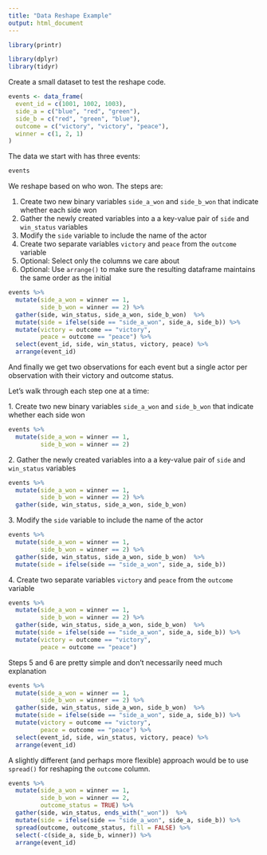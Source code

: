 ```yaml
---
title: "Data Reshape Example"
output: html_document
---
```


```r
library(printr)
```

```r
library(dplyr)
library(tidyr)
```

Create a small dataset to test the reshape code.

```r
events <- data_frame(
  event_id = c(1001, 1002, 1003),
  side_a = c("blue", "red", "green"),
  side_b = c("red", "green", "blue"),
  outcome = c("victory", "victory", "peace"),
  winner = c(1, 2, 1)
)
```

The data we start with has three events:

```r
events
```

We reshape based on who won. The steps are:

1. Create two new binary variables `side_a_won` and `side_b_won` that indicate whether each side won
1. Gather the newly created variables into a a key-value pair of `side` and `win_status` variables
1. Modify the `side` variable to include the name of the actor
1. Create two separate variables `victory` and `peace` from the `outcome` variable
1. Optional: Select only the columns we care about
1. Optional: Use `arrange()` to make sure the resulting dataframe maintains the same order as the initial

```r
events %>%
  mutate(side_a_won = winner == 1, 
         side_b_won = winner == 2) %>%
  gather(side, win_status, side_a_won, side_b_won)  %>%
  mutate(side = ifelse(side == "side_a_won", side_a, side_b)) %>%
  mutate(victory = outcome == "victory", 
         peace = outcome == "peace") %>%
  select(event_id, side, win_status, victory, peace) %>%
  arrange(event_id)
```  

And finally we get two observations for each event but a single actor per observation with their victory and outcome status.

Let's walk through each step one at a time:

1\. Create two new binary variables `side_a_won` and `side_b_won` that indicate whether each side won

```r
events %>%
  mutate(side_a_won = winner == 1, 
         side_b_won = winner == 2)
```  

2\. Gather the newly created variables into a a key-value pair of `side` and `win_status` variables

```r
events %>%
  mutate(side_a_won = winner == 1, 
         side_b_won = winner == 2) %>%
  gather(side, win_status, side_a_won, side_b_won)
```  

3\. Modify the `side` variable to include the name of the actor

```r
events %>%
  mutate(side_a_won = winner == 1, 
         side_b_won = winner == 2) %>%
  gather(side, win_status, side_a_won, side_b_won)  %>%
  mutate(side = ifelse(side == "side_a_won", side_a, side_b))
```  

4\. Create two separate variables `victory` and `peace` from the `outcome` variable

```r
events %>%
  mutate(side_a_won = winner == 1, 
         side_b_won = winner == 2) %>%
  gather(side, win_status, side_a_won, side_b_won)  %>%
  mutate(side = ifelse(side == "side_a_won", side_a, side_b)) %>%
  mutate(victory = outcome == "victory", 
         peace = outcome == "peace") 
```  

Steps 5 and 6 are pretty simple and don't necessarily need much explanation

```r
events %>%
  mutate(side_a_won = winner == 1, 
         side_b_won = winner == 2) %>%
  gather(side, win_status, side_a_won, side_b_won)  %>%
  mutate(side = ifelse(side == "side_a_won", side_a, side_b)) %>%
  mutate(victory = outcome == "victory", 
         peace = outcome == "peace") %>%
  select(event_id, side, win_status, victory, peace) %>%
  arrange(event_id)
```  

A slightly different (and perhaps more flexible) approach would be to use `spread()` for reshaping the `outcome` column.

```r
events %>%
  mutate(side_a_won = winner == 1, 
         side_b_won = winner == 2,
         outcome_status = TRUE) %>%
  gather(side, win_status, ends_with("_won"))  %>%
  mutate(side = ifelse(side == "side_a_won", side_a, side_b)) %>%
  spread(outcome, outcome_status, fill = FALSE) %>%
  select(-c(side_a, side_b, winner)) %>%
  arrange(event_id)
```

